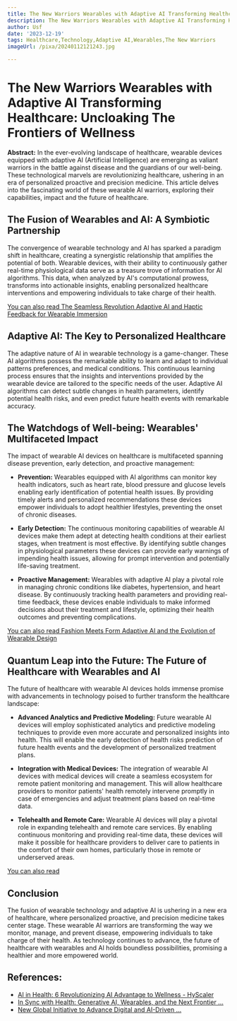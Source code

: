 ```yaml
---
title: The New Warriors Wearables with Adaptive AI Transforming Healthcare
description: The New Warriors Wearables with Adaptive AI Transforming Healthcare
author: Usf
date: '2023-12-19'
tags: Healthcare,Technology,Adaptive AI,Wearables,The New Warriors
imageUrl: /pixa/20240112121243.jpg

---
```

# The New Warriors Wearables with Adaptive AI Transforming Healthcare: Uncloaking The Frontiers of Wellness

**Abstract:**
In the ever-evolving landscape of  healthcare, wearable devices equipped with adaptive AI (Artificial Intelligence) are emerging as valiant warriors in the battle against disease  and the guardians of our well-being.  These technological marvels are revolutionizing healthcare,  ushering in an era of personalized  proactive and precision medicine. This article delves into the fascinating world of these wearable AI  warriors, exploring their capabilities,  impact and the future of healthcare.

## The  Fusion of Wearables and AI: A Symbiotic Partnership

The  convergence of wearable  technology and AI has sparked a  paradigm  shift in healthcare, creating a synergistic relationship that amplifies  the potential  of both. Wearable devices, with their ability to continuously gather real-time physiological data serve as a  treasure trove of information for AI algorithms. This data, when analyzed by AI's computational prowess, transforms into actionable insights,  enabling personalized healthcare interventions and  empowering  individuals to take charge of their health.

[You can  also  read The Seamless Revolution  Adaptive AI and Haptic Feedback for Wearable Immersion](The%20Seamless%20Revolution%20Adaptive%20AI%20and%20Haptic%20Feedback%20for%20Wearable%20Immersion)


## Adaptive AI: The  Key to Personalized Healthcare

The adaptive nature of AI in wearable technology is a game-changer. These  AI algorithms possess the remarkable ability to learn and adapt to  individual patterns preferences, and medical conditions. This continuous  learning process ensures  that the insights and interventions provided by the wearable device are tailored to the specific needs of the user. Adaptive AI algorithms can detect subtle changes in health parameters, identify potential health risks, and even predict future health events with remarkable accuracy.

## The Watchdogs of Well-being: Wearables' Multifaceted Impact

The impact of wearable AI devices on healthcare is multifaceted spanning disease prevention, early detection,  and proactive management:

- **Prevention:**  Wearables equipped with AI  algorithms can monitor key health indicators, such as heart rate, blood pressure and glucose levels  enabling early identification of potential health issues. By  providing timely alerts and personalized recommendations these devices empower individuals to adopt healthier  lifestyles, preventing the onset of  chronic diseases.

- **Early Detection:** The continuous monitoring capabilities of wearable AI devices make them adept at detecting health conditions at their earliest stages, when treatment is most effective. By  identifying subtle changes in physiological parameters these devices can provide early warnings  of impending health issues, allowing for prompt intervention and  potentially life-saving treatment.

- **Proactive Management:** Wearables with adaptive AI play a pivotal role in managing chronic conditions like diabetes, hypertension, and  heart disease. By  continuously tracking health parameters  and providing real-time feedback, these devices enable individuals to make informed decisions about their  treatment and lifestyle, optimizing their health outcomes  and preventing  complications.

[You can also read Fashion Meets Form Adaptive AI  and the Evolution  of Wearable Design](Fashion%20Meets%20Form%20Adaptive%20AI%20and%20the%20Evolution%20of%20Wearable%20Design)


## Quantum Leap into the Future: The Future of Healthcare  with Wearables and AI

The future of healthcare with wearable AI devices holds immense promise with  advancements in technology  poised  to further transform the healthcare landscape:

- **Advanced Analytics and Predictive  Modeling:** Future wearable AI devices will employ sophisticated analytics and predictive modeling techniques to provide even more accurate and  personalized insights into health. This will enable the  early detection of health risks prediction of future health events and the development of personalized treatment plans.

- **Integration with Medical Devices:**  The  integration of wearable AI devices with medical devices will create a seamless ecosystem  for remote patient monitoring and management. This will allow healthcare providers to monitor patients' health remotely intervene promptly in case of emergencies  and adjust treatment plans based on real-time data.

- **Telehealth and Remote Care:** Wearable AI devices will play a pivotal role in expanding telehealth and remote care services. By enabling continuous monitoring and providing real-time data, these devices  will make it possible  for  healthcare providers to deliver care  to patients in the comfort of their  own homes, particularly those in remote or underserved areas.

[You can  also read ]()


## Conclusion

The fusion  of wearable technology and  adaptive  AI is ushering in a new era of healthcare, where personalized proactive, and precision medicine takes center stage. These wearable AI warriors are transforming  the way we monitor, manage, and prevent disease,  empowering individuals to  take charge of their health. As technology continues to advance, the future of healthcare with wearables and AI  holds boundless  possibilities, promising a healthier and more empowered world.

## References:
- [AI in Health: 6 Revolutionizing AI Advantage to Wellness - HyScaler](https://hyscaler.com/insights/ai-in-health-wearables-wellness/)
- [In Sync with Health: Generative AI, Wearables, and the Next Frontier ...](https://medhealthoutlook.com/in-sync-with-health-generative-ai-wearables-and-the-next-frontier-in-medicine/)
- [New Global Initiative to Advance Digital and AI-Driven ...](https://www.prnewswire.com/news-releases/new-global-initiative-to-advance-digital-and-ai-driven-transformation-of-healthcare-systems-302029365.html)
